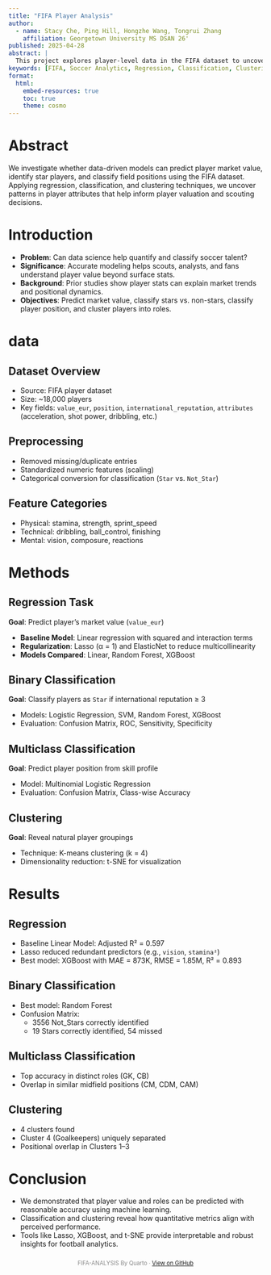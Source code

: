 ```yaml
---
title: "FIFA Player Analysis"
author:
  - name: Stacy Che, Ping Hill, Hongzhe Wang, Tongrui Zhang 
    affiliation: Georgetown University MS DSAN 26'
published: 2025-04-28
abstract: |
  This project explores player-level data in the FIFA dataset to uncover how different attributes relate to player market value and role. We apply machine learning methods for regression, classification, and clustering to understand performance drivers and position-based patterns.
keywords: [FIFA, Soccer Analytics, Regression, Classification, Clustering]
format:
  html:
    embed-resources: true
    toc: true
    theme: cosmo
---
```


# Abstract

We investigate whether data-driven models can predict player market value, identify star players, and classify field positions using the FIFA dataset. Applying regression, classification, and clustering techniques, we uncover patterns in player attributes that help inform player valuation and scouting decisions.

# Introduction
- **Problem**: Can data science help quantify and classify soccer talent?
- **Significance**: Accurate modeling helps scouts, analysts, and fans understand player value beyond surface stats.
- **Background**: Prior studies show player stats can explain market trends and positional dynamics.
- **Objectives**: Predict market value, classify stars vs. non-stars, classify player position, and cluster players into roles.



# data
## Dataset Overview
- Source: FIFA player dataset
- Size: ~18,000 players
- Key fields: `value_eur`, `position`, `international_reputation`, `attributes` (acceleration, shot power, dribbling, etc.)

## Preprocessing
- Removed missing/duplicate entries
- Standardized numeric features (scaling)
- Categorical conversion for classification (`Star` vs. `Not_Star`)

## Feature Categories
- Physical: stamina, strength, sprint_speed
- Technical: dribbling, ball_control, finishing
- Mental: vision, composure, reactions



# Methods
## Regression Task
**Goal**: Predict player's market value (`value_eur`)

- **Baseline Model**: Linear regression with squared and interaction terms
- **Regularization**: Lasso (α = 1) and ElasticNet to reduce multicollinearity
- **Models Compared**: Linear, Random Forest, XGBoost

## Binary Classification
**Goal**: Classify players as `Star` if international reputation ≥ 3

- Models: Logistic Regression, SVM, Random Forest, XGBoost
- Evaluation: Confusion Matrix, ROC, Sensitivity, Specificity

## Multiclass Classification
**Goal**: Predict player position from skill profile

- Model: Multinomial Logistic Regression
- Evaluation: Confusion Matrix, Class-wise Accuracy

## Clustering
**Goal**: Reveal natural player groupings

- Technique: K-means clustering (k = 4)
- Dimensionality reduction: t-SNE for visualization


# Results
## Regression
- Baseline Linear Model: Adjusted R² = 0.597
- Lasso reduced redundant predictors (e.g., `vision`, `stamina²`)
- Best model: XGBoost with MAE = 873K, RMSE = 1.85M, R² = 0.893

## Binary Classification
- Best model: Random Forest
- Confusion Matrix:
  - 3556 Not_Stars correctly identified
  - 19 Stars correctly identified, 54 missed

## Multiclass Classification
- Top accuracy in distinct roles (GK, CB)
- Overlap in similar midfield positions (CM, CDM, CAM)

## Clustering
- 4 clusters found
- Cluster 4 (Goalkeepers) uniquely separated
- Positional overlap in Clusters 1–3


# Conclusion
- We demonstrated that player value and roles can be predicted with reasonable accuracy using machine learning.
- Classification and clustering reveal how quantitative metrics align with perceived performance.
- Tools like Lasso, XGBoost, and t-SNE provide interpretable and robust insights for football analytics.




<footer style="text-align:center; font-size:0.8em; color: #888; margin-top: 2em;">
  FIFA-ANALYSIS By Quarto · <a href="https://github.com/jc3482/fifa-ml-analysis" target="_blank">View on GitHub</a>
</footer>

